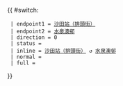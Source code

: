 {{ #switch: {{{format|}}}
  | endpoint1 = [[沙田站公共運輸交匯處|沙田站（排頭街）]]
  | endpoint2 = [[水泉澳邨]]
  | direction = 0
  | status = 
  | inline = [[沙田站公共運輸交匯處|沙田站（排頭街）]] ↺ [[水泉澳邨]]
  | normal =
  | full =
}}